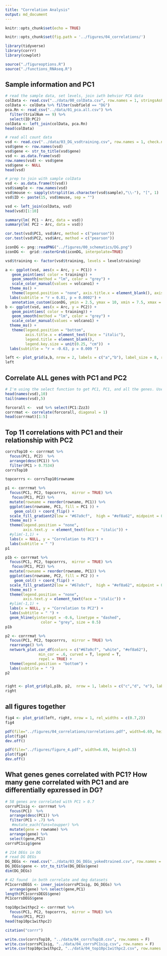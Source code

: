 ```yaml
---
title: "Correlation Analysis"
output: md_document
---
```


```r
knitr::opts_chunk$set(echo = TRUE)

knitr::opts_chunk$set(fig.path = '../figures/04_correlations/')
```


```r
library(tidyverse)
library(corrr)
library(cowplot)

source("./figureoptions.R")
source("./functions_RNAseq.R")
```

## Sample information and PC1

```r
# read the sample data, set levels, join iwth behvior PCA data
colData <- read.csv("../data/00_colData.csv", row.names = 1, stringsAsFactors = T)
colData <- colData %>% filter(subfield == "DG")
pca.Rn <- read_csv("../data/01_pca.all.csv") %>% 
  filter(trialNum == 9) %>% 
  select(ID:PC2)
colData <- left_join(colData, pca.Rn)
head(colData)
```

```r
# read all count data
vsd <- read.csv("../data/03_DG_vsdtraining.csv", row.names = 1, check.names = F) 
vsd$gene <- row.names(vsd)
vsd$gene <- str_to_title(vsd$gene)
vsd <- as.data.frame(vsd)
row.names(vsd) <- vsd$gene
vsd$gene <- NULL
head(vsd)

# prep to join with sample colData
vsd <- as.data.frame(t(vsd))
vsd$sample <- row.names(vsd)
vsd$mouse <- sapply(strsplit(as.character(vsd$sample),"\\-"), "[", 1)
vsd$ID <- paste(15, vsd$mouse, sep = "")

vsd <- left_join(colData, vsd)
head(vsd)[1:10]

```



```r
summary(lm( PC1 ~ Arc, data = vsd))
summary(lm( PC2 ~ Arc, data = vsd))

cor.test(vsd$PC1, vsd$Arc, method = c("pearson"))
cor.test(vsd$PC2, vsd$Arc, method = c("pearson"))

iconDG <- png::readPNG("../figures/00_schematics/DG.png")
iconDG <-  grid::rasterGrob(iconDG, interpolate=TRUE)

vsd$training <- factor(vsd$training, levels = levelstraining)

a <- ggplot(vsd, aes(x = Arc, y = PC1)) +
   geom_point(aes( color = training)) + 
   geom_smooth(method = "lm", color = "grey") +
   scale_color_manual(values = volcano1) +
  theme_ms() +
   theme(legend.position = "none", axis.title.x = element_blank(), axis.text.x = element_blank())  +
  labs(subtitle = "r = 0.81, p = 0.0002") +
   annotation_custom(iconDG, ymin = 2.5, ymax = 10, xmin = 7.5, xmax = 9)
b <- ggplot(vsd, aes(x = Arc, y = PC2)) +
   geom_point(aes( color = training)) + 
   geom_smooth(method = "lm", color = "grey") +
   scale_color_manual(values = volcano1) +
  theme_ms() +
   theme(legend.position = "bottom",
         axis.title.x = element_text(face = "italic"),
         legend.title = element_blank(), 
         legend.key.size = unit(0.25, "cm"))  +
  labs(subtitle = "r = -0.63, p = 0.009 ")

left <- plot_grid(a,b, nrow = 2, labels = c("a","b"), label_size = 8, rel_heights = c(0.45,0.55))
left
```


## Correlate ALL genes with PC1 and PC2

```r

# I'm using the select function to get PC1, PC1, and all the genes. Use `tail(names(vsd),5)` to see that last genes is "ZZZ3"
head(names(vsd),10)
tail(names(vsd),5)

forcorall <-  vsd %>% select(PC1:Zzz3)
corrrmat <- correlate(forcorall, diagonal = 1) 
head(corrrmat)[1:5]
```

## Top 11 correlations with PC1 and their relationship with PC2

```r
corrsTop10 <- corrrmat %>% 
  focus(PC1, PC2)  %>% 
  arrange(desc(PC1)) %>% 
  filter(PC1 > 0.7534) 
corrsTop10

topcorrrs <- corrsTop10$rowname

p1 <- corrrmat %>% 
  focus(PC1, PC2, topcorrrs,  mirror = TRUE) %>% 
   focus(PC1, PC2) %>%
  mutate(rowname = reorder(rowname, PC1)) %>%
  ggplot(aes(rowname, PC1, fill = PC1 )) +
    geom_col() + coord_flip() +
  scale_fill_gradient2(low = "#67a9cf",  high = "#ef8a62", midpoint = 0) +
  theme_ms() +
  theme(legend.position = "none", 
        axis.text.y  = element_text(face = "italic")) +
  #ylim(-1,1) +
  labs(x = NULL, y = "Correlation to PC1") +
  labs(subtitle = " ")  
p1 

p1b <- corrrmat %>% 
  focus(PC1, PC2, topcorrrs,  mirror = TRUE) %>% 
   focus(PC1, PC2) %>%
  mutate(rowname = reorder(rowname, PC1)) %>%
  ggplot(aes(rowname, PC2, fill = PC2 )) +
    geom_col() + coord_flip() +
  scale_fill_gradient2(low = "#67a9cf",  high = "#ef8a62", midpoint = 0) +
  theme_ms() +
  theme(legend.position = "none", 
        axis.text.y = element_text(face = "italic")) +
  #ylim(-1,1) +
  labs(x = NULL, y = "Correlation to PC2") +
  labs(subtitle = " ") +
  geom_hline(yintercept = -0.6, linetype = "dashed", 
                color = "grey", size = 0.5)
p1b 

p2 <- corrrmat %>% 
  focus(PC1, PC2, topcorrrs,  mirror = TRUE) %>% 
  rearrange() %>% 
  network_plot.cor_df(colors = c("#67a9cf", "white", "#ef8a62"),
               min_cor = .6, curved = T, legend = T,
               repel = TRUE) + 
  theme(legend.position = "bottom") +
  labs(subtitle = " ")
p2 


right <- plot_grid(p1,p1b, p2,  nrow = 1, labels = c("c","d", "e"), label_size = 8)
right
```

## all figures together

```r
fig4 <- plot_grid(left, right, nrow = 1, rel_widths = c(0.7,2))
fig4

pdf(file="../figures/04_correlations/correlations.pdf", width=6.69, height=3.5)
plot(fig4)
dev.off()

pdf(file="../figures/figure_4.pdf", width=6.69, height=3.5)
plot(fig4)
dev.off()
```

## What genes genes correlated with PC1? How many gene correlated with PC1 and are differentially epxressed in DG?

```r
# 58 genes are correlated with PC1 > 0.7
corrsPC1sig <- corrrmat %>% 
  focus(PC1)  %>% 
  arrange(desc(PC1)) %>% 
  filter(PC1 > .7) %>%
   #mutate_each(funs=toupper) %>%
  mutate(gene = rowname) %>% 
  arrange(gene) %>% 
  select(gene,PC1)   
corrsPC1sig$gene

# 214 DEGs in DG
# read DG DEGs
DG_DEGs <- read.csv("../data/03_DG_DEGs_yokedtrained.csv", row.names = 1, check.names = F) 
DG_DEGs$gene <- str_to_title(DG_DEGs$gene)
dim(DG_DEGs)

# 42 found  in both correlate and deg datasets
PC1corrsDEGS <- inner_join(corrsPC1sig, DG_DEGs) %>% 
  arrange(gene) %>% select(gene,PC1)   
length(PC1corrsDEGS$gene)
PC1corrsDEGS$gene

top10pc1withpc2 <- corrrmat %>% 
  focus(PC1, PC2, topcorrrs,  mirror = TRUE) %>% 
   focus(PC1, PC2)
head(top10pc1withpc2)
```



```r
citation("corrr")
```

```r
write.csv(corrsTop10, "../data/04_corrsTop10.csv", row.names = F)
write.csv(corrsPC1sig, "../data/04_corrsPC1sig.csv", row.names = F)
write.csv(top10pc1withpc2, "../data/04_top10pc1withpc2.csv", row.names = F)
```
